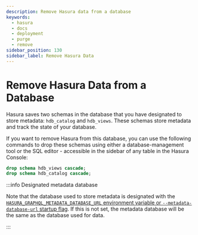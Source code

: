 ```yaml
---
description: Remove Hasura data from a database
keywords:
  - hasura
  - docs
  - deployment
  - purge
  - remove
sidebar_position: 130
sidebar_label: Remove Hasura Data
---
```


# Remove Hasura Data from a Database

Hasura saves two schemas in the database that you have designated to store metadata: `hdb_catalog` and `hdb_views`.
These schemas store metadata and track the state of your database.

If you want to remove Hasura from this database, you can use the following commands to drop these schemas using
either a database-management tool or the SQL editor - accessible in the sidebar of any table in the Hasura Console:

```sql
drop schema hdb_views cascade;
drop schema hdb_catalog cascade;
```

:::info Designated metadata database

Note that the database used to store metadata is designated with the
[`HASURA_GRAPHQL_METADATA_DATABASE_URL` environment variable or `--metadata-database-url` startup flag](/deployment/graphql-engine-flags/reference.mdx#metadata-database-url).
If this is not set, the metadata database will be the same as the database used for data.

:::